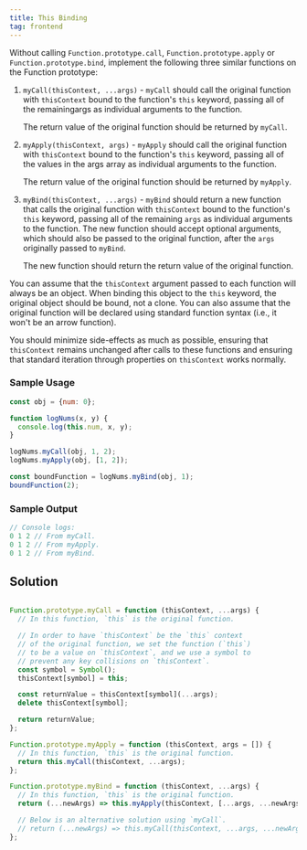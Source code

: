 ```yaml
---
title: This Binding
tag: frontend
---
```



Without calling `Function.prototype.call`, `Function.prototype.apply` or `Function.prototype.bind`, implement the following three similar functions on the Function prototype:

1. `myCall(thisContext, ...args)` - `myCall` should call the original function with `thisContext` bound to the function's `this` keyword, passing all of the remainingargs as individual arguments to the function.

   The return value of the original function should be returned by `myCall`.

2. `myApply(thisContext, args)` - `myApply` should call the original function with `thisContext` bound to the function's `this` keyword, passing all of the values in the args array as individual arguments to the function.

   The return value of the original function should be returned by `myApply`.

3. `myBind(thisContext, ...args)` - `myBind` should return a new function that calls the original function with `thisContext` bound to the function's `this` keyword, passing all of the remaining `args` as individual arguments to the function. The new function should accept optional arguments, which should also be passed to the original function, after the `args` originally passed to `myBind`.

   The new function should return the return value of the original function.

You can assume that the `thisContext` argument passed to each function will always be an object. When binding this object to the `this` keyword, the original object should be bound, not a clone. You can also assume that the original function will be declared using standard function syntax (i.e., it won't be an arrow function).

You should minimize side-effects as much as possible, ensuring that `thisContext` remains unchanged after calls to these functions and ensuring that standard iteration through properties on `thisContext` works normally.

### Sample Usage

```javascript
const obj = {num: 0};

function logNums(x, y) {
  console.log(this.num, x, y);
}

logNums.myCall(obj, 1, 2);
logNums.myApply(obj, [1, 2]);

const boundFunction = logNums.myBind(obj, 1);
boundFunction(2);
```

### Sample Output

```javascript
// Console logs:
0 1 2 // From myCall.
0 1 2 // From myApply.
0 1 2 // From myBind.
```

## Solution

```javascript

Function.prototype.myCall = function (thisContext, ...args) {
  // In this function, `this` is the original function.

  // In order to have `thisContext` be the `this` context
  // of the original function, we set the function (`this`)
  // to be a value on `thisContext`, and we use a symbol to
  // prevent any key collisions on `thisContext`.
  const symbol = Symbol();
  thisContext[symbol] = this;

  const returnValue = thisContext[symbol](...args);
  delete thisContext[symbol];

  return returnValue;
};

Function.prototype.myApply = function (thisContext, args = []) {
  // In this function, `this` is the original function.
  return this.myCall(thisContext, ...args);
};

Function.prototype.myBind = function (thisContext, ...args) {
  // In this function, `this` is the original function.
  return (...newArgs) => this.myApply(thisContext, [...args, ...newArgs]);

  // Below is an alternative solution using `myCall`.
  // return (...newArgs) => this.myCall(thisContext, ...args, ...newArgs);
};
```